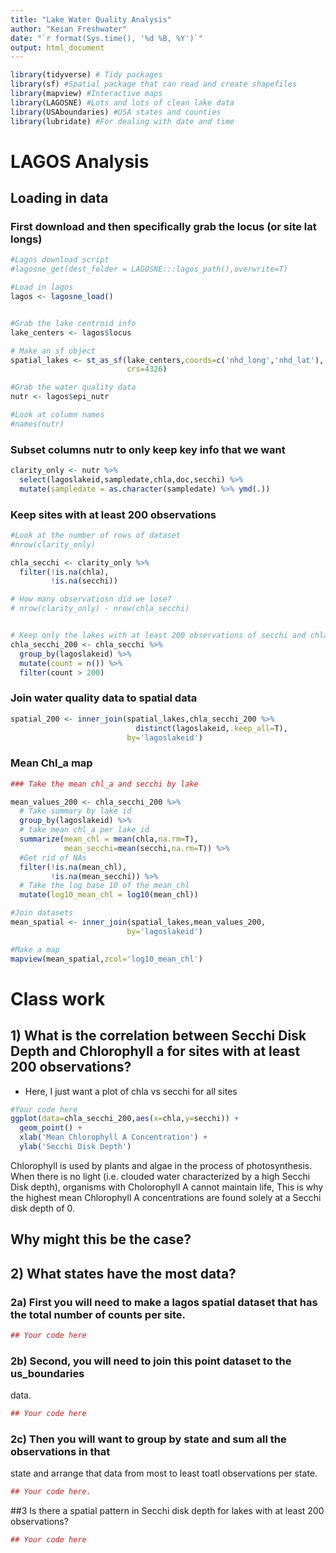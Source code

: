 ```yaml
---
title: "Lake Water Quality Analysis"
author: "Keian Freshwater"
date: "`r format(Sys.time(), '%d %B, %Y')`"
output: html_document
---
```




```r
library(tidyverse) # Tidy packages
library(sf) #Spatial package that can read and create shapefiles 
library(mapview) #Interactive maps
library(LAGOSNE) #Lots and lots of clean lake data
library(USAboundaries) #USA states and counties
library(lubridate) #For dealing with date and time
```


# LAGOS Analysis


## Loading in data


### First download and then specifically grab the locus (or site lat longs)
```r
#Lagos download script
#lagosne_get(dest_folder = LAGOSNE:::lagos_path(),overwrite=T)

#Load in lagos
lagos <- lagosne_load()


#Grab the lake centroid info
lake_centers <- lagos$locus

# Make an sf object 
spatial_lakes <- st_as_sf(lake_centers,coords=c('nhd_long','nhd_lat'),
                          crs=4326)

#Grab the water quality data
nutr <- lagos$epi_nutr

#Look at column names
#names(nutr)
```

### Subset columns nutr to only keep key info that we want


```r
clarity_only <- nutr %>%
  select(lagoslakeid,sampledate,chla,doc,secchi) %>%
  mutate(sampledate = as.character(sampledate) %>% ymd(.))

```


### Keep sites with at least 200 observations 

```r

#Look at the number of rows of dataset
#nrow(clarity_only)

chla_secchi <- clarity_only %>%
  filter(!is.na(chla),
         !is.na(secchi))

# How many observatiosn did we lose?
# nrow(clarity_only) - nrow(chla_secchi)


# Keep only the lakes with at least 200 observations of secchi and chla
chla_secchi_200 <- chla_secchi %>%
  group_by(lagoslakeid) %>%
  mutate(count = n()) %>%
  filter(count > 200)


```


### Join water quality data to spatial data

```r
spatial_200 <- inner_join(spatial_lakes,chla_secchi_200 %>%
                            distinct(lagoslakeid,.keep_all=T),
                          by='lagoslakeid')


```

### Mean Chl_a map

```r
### Take the mean chl_a and secchi by lake

mean_values_200 <- chla_secchi_200 %>%
  # Take summary by lake id
  group_by(lagoslakeid) %>%
  # take mean chl_a per lake id
  summarize(mean_chl = mean(chla,na.rm=T),
            mean_secchi=mean(secchi,na.rm=T)) %>%
  #Get rid of NAs
  filter(!is.na(mean_chl),
         !is.na(mean_secchi)) %>%
  # Take the log base 10 of the mean_chl
  mutate(log10_mean_chl = log10(mean_chl))

#Join datasets
mean_spatial <- inner_join(spatial_lakes,mean_values_200,
                          by='lagoslakeid') 

#Make a map
mapview(mean_spatial,zcol='log10_mean_chl')
```


# Class work

## 1) What is the correlation between Secchi Disk Depth and Chlorophyll a for sites with at least 200 observations?

- Here, I just want a plot of chla vs secchi for all sites 

```r
#Your code here
ggplot(data=chla_secchi_200,aes(x=chla,y=secchi)) +
  geom_point() +
  xlab('Mean Chlorophyll A Concentration') +
  ylab('Secchi Disk Depth')
```

Chlorophyll is used by plants and algae in the process of photosynthesis. When there is no light (i.e. clouded water characterized by a high Secchi Disk depth), organisms with Cholorophyll A cannot maintain life, This is why the highest mean Chlorophyll A concentrations are found solely at a Secchi disk depth of 0.

## Why might this be the case? 


## 2) What states have the most data? 

### 2a) First you will need to make a lagos spatial dataset that has the total number of counts per site.

```r
## Your code here
```


### 2b) Second, you will need to join this point dataset to the us_boundaries 
data. 

```r
## Your code here
```


### 2c) Then you will want to group by state and sum all the observations in that
state and arrange that data from most to least toatl observations per state. 

```r
## Your code here. 
```

##3 Is there a spatial pattern in Secchi disk depth for lakes with at least 200 
observations?

```r
## Your code here

```



